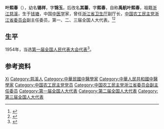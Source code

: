 '''叶熙春'''（{{bd|1881年|12月1日|1968年}}），幼名'''锡祥'''，字'''锦玉'''，后改名'''其蓁'''，字'''熙春'''，自称'''禹航叶熙春'''，祖籍[[浙江|浙江]][[慈溪|慈溪]]，生于[[钱塘县|钱塘]]，中国[[中医学|中医学]]家，曾任[[浙江省卫生厅|浙江省卫生厅]]副厅长，[[中国农工民主党浙江省委员会|中国农工民主党浙江省委员会]]副主任委员，第一、二、三届全国人大代表。<ref>{{Cite book|title=浙江民国人物大辞典|author=林吕建主编|publisher=浙江大学出版社|year=2013|isbn=|location=杭州|pages=820}}</ref><ref>{{Cite book|title=中华人民共和国职官志|author=何虎生, 李耀东, 向常福主编|publisher=中国社会出版社|year=2003|isbn=9787800883934|location=北京|pages=}}</ref>

== 生平 ==
1954年，当选[[第一届全国人民代表大会代表名单|第一届全国人民代表大会代表]]<ref>{{cite book|author=全国人民代表大会常务委员会办公厅|title=中华人民共和国第一届全国人民代表大会代表名单|year=1955年|publisher=全国人民代表大会常务委员会办公厅|url=http://book.ucdrs.superlib.net/views/specific/2929/bookDetail.jsp?dxNumber=000005772167&d=546843D0AE2464CD1C95896344A85614&fenlei=04070402|access-date=2020-09-07|archive-date=2019-01-24|archive-url=https://web.archive.org/web/20190124105450/http://book.ucdrs.superlib.net/views/specific/2929/bookDetail.jsp?dxNumber=000005772167&d=546843D0AE2464CD1C95896344A85614&fenlei=04070402|dead-url=no}}</ref>。

== 参考资料 ==
{{reflist}}

{{中国人物小作品}}

{{Authority control}}
{{DEFAULTSORT:Ye叶}}
[[Category:葉姓|Xi]]
[[Category:慈溪人|Category:慈溪人]]
[[Category:中華民國中醫學家|Category:中華民國中醫學家]]
[[Category:中華人民共和國中醫學家|Category:中華人民共和國中醫學家]]
[[Category:中国农工民主党党员|Category:中国农工民主党党员]]
[[Category:中国农工民主党浙江省委员会副主任委员|Category:中国农工民主党浙江省委员会副主任委员]]
[[Category:第一届全国人大代表|Category:第一届全国人大代表]]
[[Category:第二届全国人大代表|Category:第二届全国人大代表]]
[[Category:第三届全国人大代表|Category:第三届全国人大代表]]